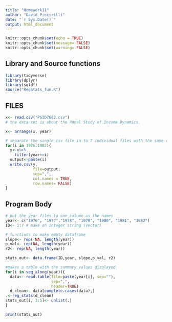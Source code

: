 ```yaml
---
title: "Homework11"
author: "David Piccirilli"
date: "`r Sys.Date()`"
output: html_document
---
```


```r
knitr::opts_chunk$set(echo = TRUE)
knitr::opts_chunk$set(message= FALSE)
knitr::opts_chunk$set(warning= FALSE)
```

## Library and Source functions
```r
library(tidyverse)
library(dplyr)
library(sqldf)
source("RegStats_fun.R")
```

## FILES
```r
x<- read.csv("PSID7682.csv")
# the data set is about the Panel Study of Income Dynamics.

x<- arrange(x, year)

# separate the single csv file in to 7 individual files with the same categoical data
for(i in 1976:1982){
  y<-x%>%
    filter(year==i)
  output<-paste(i)
  write.csv(y,
            file=output,
            sep=",",
            col.names = TRUE,
            row.names= FALSE)
}
```

## Program Body
```r
# put the year files to one column as the names
year<- c("1976", "1977","1978", "1979", "1980", "1981", "1982")
ID<- 1:7 # make an integer string (vector)

# functions to make empty dataframe
slope<- rep( NA, length(year))
p_val<- rep(NA, length(year))
r2<- rep(NA, length(year))

stats_out<- data.frame(ID,year, slope,p_val, r2)

#makes a table with the summary values displayed
for(i in seq_along(year)){
  data<- read.table(file=paste(year[i], sep=""),
                    sep=",",
                    header=TRUE)
  d_clean<- data[complete.cases(data),]
.<-reg_stats(d_clean)
stats_out[i, 3:5]<- unlist(.)
}

print(stats_out)
```
